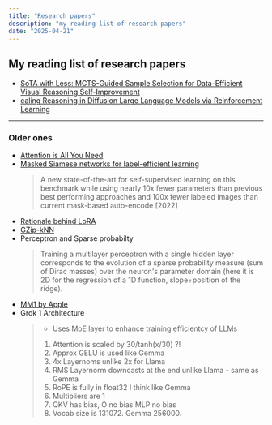 ```yaml
---
title: "Research papers"
description: "my reading list of research papers"
date: "2025-04-21"
---
```


## My reading list of research papers

- [SoTA with Less: MCTS-Guided Sample Selection for Data-Efficient Visual Reasoning Self-Improvement](https://arxiv.org/abs/2504.07934)
- [caling Reasoning in Diffusion Large Language Models via Reinforcement Learning](https://arxiv.org/abs/2504.12216)
---

### Older ones

- [Attention is All You Need](https://arxiv.org/abs/1706.03762)
- [Masked Siamese networks for label-efficient learning](https://arxiv.org/abs/2204.07141)
     > A new state-of-the-art for self-supervised learning on this benchmark while using nearly 10x fewer parameters than previous best performing approaches and 100x fewer labeled images than current mask-based auto-encode [2022]
- [Rationale behind LoRA](https://arxiv.org/abs/2012.13255)
- [GZip-kNN](https://blog.codingconfessions.com/p/decoding-the-acl-paper-gzip-and-knn)
- Perceptron and Sparse probabilty
     > Training a multilayer perceptron with a single hidden layer corresponds to the evolution of a sparse probability measure (sum of Dirac masses) over the neuron's parameter domain (here it is 2D for the regression of a 1D function, slope+position of the ridge).
- [MM1 by Apple](https://arxiv.org/abs/2403.09611)
- Grok 1 Architecture
     > - Uses MoE layer to enhance training efficientcy of LLMs
     > 1. Attention is scaled by 30/tanh(x/30) ?!
     > 2. Approx GELU is used like Gemma
     > 3. 4x Layernoms unlike 2x for Llama
     > 4. RMS Layernorm downcasts at the end unlike Llama - same as Gemma
     > 5. RoPE is fully in float32 I think like Gemma
     > 6. Multipliers are 1
     > 7. QKV has bias, O no bias MLP no bias
     > 8. Vocab size is 131072. Gemma 256000.
